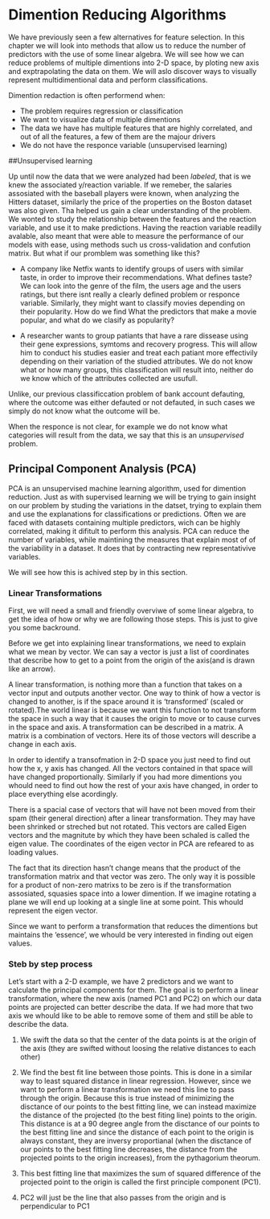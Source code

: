 # Dimention Reducing Algorithms

We have previously seen a few alternatives for feature selection. In this chapter we will look into methods that allow us to reduce the number of predictors with the use of some linear algebra. We will see how we can reduce problems of multiple dimentions into 2-D space, by ploting new axis and exptrapolating the data on them. We will aslo discover ways to visually represent multidimentional data and perform classifications. 

Dimention redaction is often performend when:

* The problem requires regression or classification
* We want to visualize data of multiple dimentions
* The data we have has multiple features that are highly correlated, and out of all the features, a few of them are the majour drivers
* We do not have the responce variable (unsupervised learning)

##Unsupervised learning

Up until now the data that we were analyzed had been _labeled_, that is we knew the associated y/reaction variable. If we remeber, the salaries assosiated with the baseball players were known, when analyzing the Hitters dataset, similarly the price of the properties on the Boston dataset was also given. Tha helped us gain a clear understanding of the problem. We wonted to study the relationship between the features and the reaction variable, and use it to make predictions. Having the reaction variable readilly avalable, also meant that were able to measure the performance of our models with ease, using methods such us cross-validation and confution matrix. But what if our promblem was something like this?

* A company like Netfix wants to identify groups of users with similar taste, in order to improve their recommendations. What defines taste? We can look into the genre of the film, the users age and the users ratings, but there isnt really a clearly defined problem or responce variable. Similarly, they might want to classify movies depending on their popularity. How do we find What the predictors that make a movie popular, and what do we clasify as popularity?

* A researcher wants to group patiants that have a rare dissease using their gene expressions, symtoms and recovery progress. This will allow him to conduct his studies easier and treat each patiant more effectivily depending on their variation of the studied attributes. We do not know what or how many groups, this classification will result into, neither do we know which of the attributes collected are usufull. 

Unlike, our previous classificcation problem of bank account defauting, where the outcome was either defauted or not defauted, in such cases we simply do not know what the outcome will be.

When the responce is not clear, for example we do not know what categories will result from the data, we say that this is an _unsupervised_ problem. 


## Principal Component Analysis (PCA)

PCA is an unsupervised machine learning algorithm, used for dimention reduction. Just as with supervised learning we will be trying to gain insight on our problem by studing the variations in the datset, trying to explain them and use the explanations for classifications or predictions. Often we are faced with datasets containing multiple predictors, wich can be highly correlated, making it difitult to perform this analysis. PCA can reduce the number of variables, while maintining the measures that explain most of of the variability in a dataset. It does that by contracting new representativive variables.

We will see how this is achived step by in this section.


### Linear Transformations

First, we will need a small and friendly overviwe of some linear algebra, to get the idea of how or why we are following those steps. This is just to give you some backround.

Before we get into explaining linear transformations, we need to explain what we mean by vector. We can say a vector is just a list of coordinates that describe how to get to a point from the origin of the axis(and is drawn like an arrow).

A linear transformation, is nothing more than a function that takes on a vector input and outputs another vector. One way to think of how a vector is changed to another, is if the space around it is 'transformed' (scaled or rotated).The world linear is because we want this function to not transform the space in such a way that it causes the origin to move or to cause curves in the space and axis. A transformation can be described in a matrix. A matrix is a combination of vectors. Here its of those vectors will describe a change in each axis.

In order to identify a transofmation in 2-D space you just need to find out how the x, y axis has changed. All the vectors contained in that space will have changed proportionally. Similarly if you had more dimentions you whould need to find out how the rest of your axis have changed, in order to place everything else acordingly.

There is a spacial case of vectors that will have not been moved from their spam (their general direction) after a linear transformation. They may have been shrinked or streched but not rotated. This vectors are called Eigen vectors and the magnitute by which they have been schaled is called the eigen value. The coordinates of the eigen vector in PCA are refeared to as loading values.

The fact that its direction hasn't change means that the product of the transformation matrix and that vector was zero. The only way it is possible for a product of non-zero matrixs to be zero is if the transformation assosiated, squasies space into a lower dimention. If we imagine rotating a plane we will end up looking at a single line at some point. This whould represent the eigen vector.

Since we want to perform a transformation that reduces the dimentions but maintains the 'essence', we whould be very interested in finding out eigen values.


### Steb by step process


Let's start with a 2-D example, we have 2 predictors and we want to calculate the principal components for them. The goal is to perform a linear transformation, where the new axis (named PC1 and PC2) on which our data points are projected can better describe the data. If we had more that two axis we whould like to be able to remove some of them and still be able to describe the data. 


1. We swift the data so that the center of the data points is at the origin of the axis (they are swifted without loosing the relative distances to each other)

2. We find the best fit line between those points. This is done in a similar way to least squared distance in linear regression. However, since we want to perform a linear transformation we need this line to pass through the origin. Because this is true instead of minimizing the disctance of our points to the best fitting line, we can instead maximize the distance of the projected (to the best fiting line) points to the origin. This distance is at a 90 degree angle from the disctance of our points to the best fitting line and since the distance of each point to the origin is always constant, they are inversy proportianal (when the disctance of our points to the best fitting line decreases, the distance from the projected points to the origin increases), from the pythagorium theorum. 

3. This best fitting line that maximizes the sum of squared difference of the projected point to the origin is called the first principle component (PC1). 

4. PC2 will just be the line that also passes from the origin and is perpendicular to PC1















